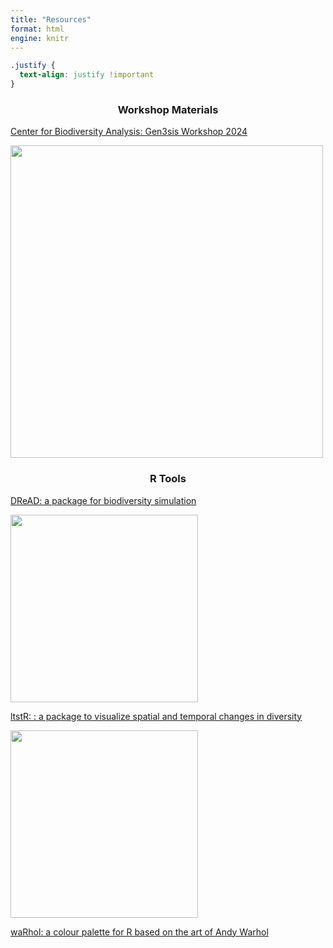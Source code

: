 ```yaml
---
title: "Resources"
format: html
engine: knitr
---
```


```css
.justify {
  text-align: justify !important
}
```

::: justify
### Workshop Materials {style="text-align: center;"}

[Center for Biodiversity Analysis: Gen3sis Workshop 2024](https://alexskeels.github.io/CBAGen3sis)

![](pictures/gen3sis.jpg){width="500" fig-align="center"}

### R Tools {style="text-align: center;"}

[DReAD: a package for biodiversity simulation](https://github.com/alexskeels/DynamicRangeEvolutionAndDiversification)

![](pictures/DREAD.webp){width="300" fig-align="center"}

[ltstR: : a package to visualize spatial and temporal changes in diversity](https://github.com/alexskeels/ltstR)

![](pictures/ltstr.PNG){width="300" fig-align="center"}

[waRhol: a colour palette for R based on the art of Andy Warhol](https://github.com/alexskeels/waRhol)
:::
